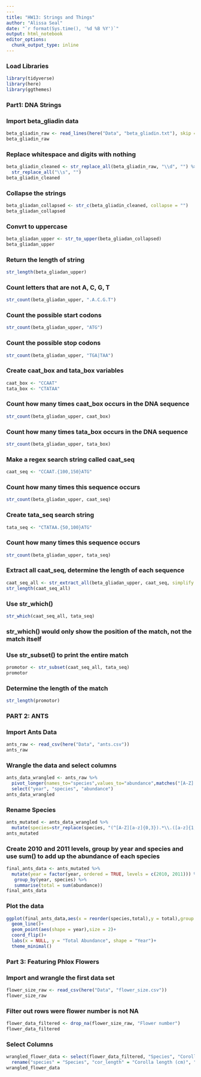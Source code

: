 ```yaml
---
---
title: "HW13: Strings and Things"
author: "Alissa Seal"
date: "`r format(Sys.time(), '%d %B %Y')`"
output: html_notebook
editor_options: 
  chunk_output_type: inline
---
```


### Load Libraries 
```r
library(tidyverse)
library(here)
library(ggthemes)
```

### Part1: DNA Strings

### Import beta_gliadin data

```r
beta_gliadin_raw <- read_lines(here("Data", "beta_gliadin.txt"), skip = 1)
beta_gliadin_raw

```

### Replace whitespace and digits with nothing

```r
beta_gliadin_cleaned <- str_replace_all(beta_gliadin_raw, "\\d", "") %>%
  str_replace_all("\\s", "")
beta_gliadin_cleaned

```

### Collapse the strings

```r
beta_gliadan_collapsed <- str_c(beta_gliadin_cleaned, collapse = "")
beta_gliadan_collapsed

```

### Convrt to uppercase
```r
beta_gliadan_upper <- str_to_upper(beta_gliadan_collapsed)
beta_gliadan_upper

```

### Return the length of string
```r
str_length(beta_gliadan_upper)

```

### Count letters that are not A, C, G, T
```r
str_count(beta_gliadan_upper, ".A.C.G.T")

```

### Count the possible start codons
```r
str_count(beta_gliadan_upper, "ATG")

```

### Count the possible stop codons
```r
str_count(beta_gliadan_upper, "TGA|TAA")

```

### Create caat_box and tata_box variables
```r
caat_box <- "CCAAT"
tata_box <- "CTATAA"

```

### Count how many times caat_box occurs in the DNA sequence
```r
str_count(beta_gliadan_upper, caat_box)

```

### Count how many times tata_box occurs in the DNA sequence
```r
str_count(beta_gliadan_upper, tata_box)

```

### Make a regex search string called caat_seq
```r
caat_seq <- "CCAAT.{100,150}ATG"

```

### Count how many times this sequence occurs
```r
str_count(beta_gliadan_upper, caat_seq)

```

### Create tata_seq search string
```r
tata_seq <- "CTATAA.{50,100}ATG"

```

### Count how many times this sequence occurs
```r
str_count(beta_gliadan_upper, tata_seq)

```

### Extract all caat_seq, determine the length of each sequence 
```r
caat_seq_all <- str_extract_all(beta_gliadan_upper, caat_seq, simplify = TRUE)
str_length(caat_seq_all)

```

### Use str_which() 
```r
str_which(caat_seq_all, tata_seq)

```

### str_which() would only show the position of the match, not the match itself

### Use str_subset() to print the entire match
```r
promotor <- str_subset(caat_seq_all, tata_seq)
promotor

```

### Determine the length of the match
```r
str_length(promotor)
```

### PART 2: ANTS

### Import Ants Data
```r
ants_raw <- read_csv(here("Data", "ants.csv"))
ants_raw

```


### Wrangle the data and select columns
```r
ants_data_wrangled <- ants_raw %>% 
  pivot_longer(names_to="species",values_to="abundance",matches("[A-Z].+\\..+", ignore.case = FALSE)) %>%
  select("year", "species", "abundance")
ants_data_wrangled

```

### Rename Species
```r
ants_mutated <- ants_data_wrangled %>% 
  mutate(species=str_replace(species, "(^[A-Z][a-z]{0,3}).*\\.([a-z]{1,4}).*", "\\1\\2"))
ants_mutated

```

### Create 2010 and 2011 levels, group by year and species and use sum() to add up the abundance of each species

```r
final_ants_data <- ants_mutated %>%
  mutate(year = factor(year, ordered = TRUE, levels = c(2010, 2011))) %>%
   group_by(year, species) %>%
   summarise(total = sum(abundance))
final_ants_data

```

### Plot the data
```r
ggplot(final_ants_data,aes(x = reorder(species,total),y = total),group = species)+
  geom_line()+
  geom_point(aes(shape = year),size = 2)+
  coord_flip()+
  labs(x = NULL, y = "Total Abundance", shape = "Year")+
  theme_minimal() 

```

### Part 3: Featuring Phlox Flowers

### Import and wrangle the first data set

```r
flower_size_raw <- read_csv(here("Data", "flower_size.csv")) 
flower_size_raw
```

### Filter out rows were flower number is not NA
```r
flower_data_filtered <- drop_na(flower_size_raw, "Flower number")
flower_data_filtered
```

### Select Columns
```r
wrangled_flower_data <- select(flower_data_filtered, "Species", "Corolla length (cm)", "Corolla width throat (cm)") %>%
  rename("species" = "Species", "cor_length" = "Corolla length (cm)", "throat_width" = "Corolla width throat (cm)")
wrangled_flower_data
```














